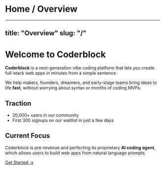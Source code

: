 # Home / Overview
---
title: "Overview"
slug: "/"
---

# Welcome to Coderblock

**Coderblock** is a next-generation vibe coding platform that lets you create full-stack web apps in minutes from a simple sentence.  

We help makers, founders, dreamers, and early-stage teams bring ideas to life **fast**, without worrying about syntax or months of coding MVPs.

## Traction
- 20,000+ users in our community  
- First 300 signups on our waitlist in just a few days  

## Current Focus
Coderblock is pre-revenue and perfecting its proprietary **AI coding agent**, which allows users to build web apps from natural language prompts.

[Get Started →](/quickstart)